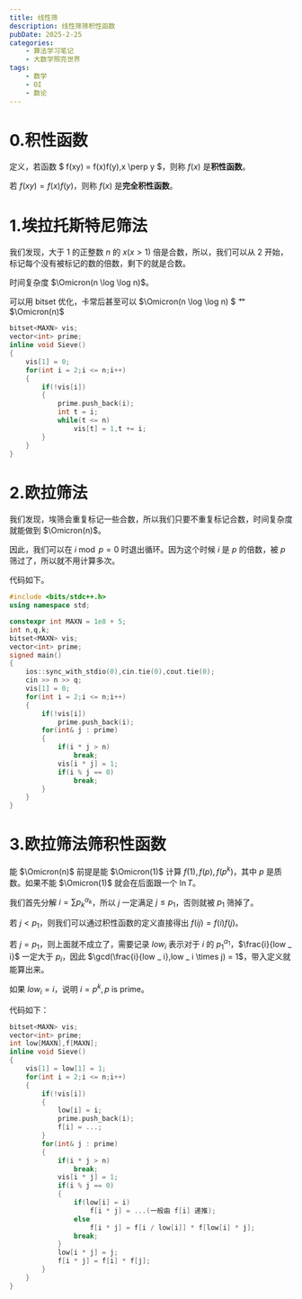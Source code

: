 ```yaml
---
title: 线性筛
description: 线性筛筛积性函数
pubDate: 2025-2-25
categories:
    - 算法学习笔记
    - 大数学照亮世界
tags:
    - 数学
    - OI
    - 数论
---
```


# 0.积性函数

定义，若函数 $ f(xy) = f(x)f(y),x \perp y $，则称 $f(x)$ 是**积性函数**。

若 $f(xy) = f(x)f(y)$，则称 $f(x)$ 是**完全积性函数**。

# 1.埃拉托斯特尼筛法

我们发现，大于 $1$ 的正整数 $n$ 的 $x(x \gt 1)$ 倍是合数，所以，我们可以从 $2$ 开始，标记每个没有被标记的数的倍数，剩下的就是合数。

时间复杂度 $\Omicron(n \log \log n)$。

可以用 bitset 优化，卡常后甚至可以 $\Omicron(n \log \log n) $ 艹 $\Omicron(n)$

```cpp
bitset<MAXN> vis;
vector<int> prime;
inline void Sieve()
{
    vis[1] = 0;
    for(int i = 2;i <= n;i++)
    {
        if(!vis[i])
        {
            prime.push_back(i);
            int t = i;
            while(t <= n)
                vis[t] = 1,t += i;
        }
    }
}
```

# 2.欧拉筛法

我们发现，埃筛会重复标记一些合数，所以我们只要不重复标记合数，时间复杂度就能做到 $\Omicron(n)$。

因此，我们可以在 $i \bmod p = 0$ 时退出循环。因为这个时候 $i$ 是 $p$ 的倍数，被 $p$ 筛过了，所以就不用计算多次。

代码如下。

```cpp
#include <bits/stdc++.h>
using namespace std;

constexpr int MAXN = 1e8 + 5;
int n,q,k;
bitset<MAXN> vis;
vector<int> prime;
signed main()
{
    ios::sync_with_stdio(0),cin.tie(0),cout.tie(0);
    cin >> n >> q;
    vis[1] = 0;
    for(int i = 2;i <= n;i++)
    {
        if(!vis[i])
            prime.push_back(i);
        for(int& j : prime)
        {
            if(i * j > n)
                break;
            vis[i * j] = 1;
            if(i % j == 0)
                break;
        }
    }
}
```

# 3.欧拉筛法筛积性函数

能 $\Omicron(n)$ 前提是能 $\Omicron(1)$ 计算 $f(1),f(p),f(p ^ k)$，其中 $p$ 是质数。如果不能 $\Omicron(1)$ 就会在后面跟一个 $\ln T$。

我们首先分解 $i = \sum {p _ k} ^ {\alpha _ k}$，所以 $j$ 一定满足 $j \le p _ 1$，否则就被 $p _ 1$ 筛掉了。

若 $j \lt p _ 1$，则我们可以通过积性函数的定义直接得出 $f(ij) = f(i)f(j)$。

若 $j = p _ 1$，则上面就不成立了，需要记录 $low _ i$ 表示对于 $i$ 的 $p _ 1 ^ {\alpha _ 1}$，$\frac{i}{low _ i}$ 一定大于 $p _ i$，因此 $\gcd(\frac{i}{low _ i},low _ i \times j) = 1$，带入定义就能算出来。

如果 $low _ i = i$，说明 $i = p ^ k,p \text{ is prime}$。

代码如下：

```cpp
bitset<MAXN> vis;
vector<int> prime;
int low[MAXN],f[MAXN];
inline void Sieve()
{
    vis[1] = low[1] = 1;
    for(int i = 2;i <= n;i++)
    {
        if(!vis[i])
        {
            low[i] = i;
            prime.push_back(i);
            f[i] = ...;
        }
        for(int& j : prime)
        {
            if(i * j > n)
                break;
            vis[i * j] = 1;
            if(i % j == 0)
            {
                if(low[i] = i)
                    f[i * j] = ...(一般由 f[i] 递推);
                else
                    f[i * j] = f[i / low[i]] * f[low[i] * j];
                break;
            }
            low[i * j] = j;
            f[i * j] = f[i] * f[j];
        }
    }
}
```